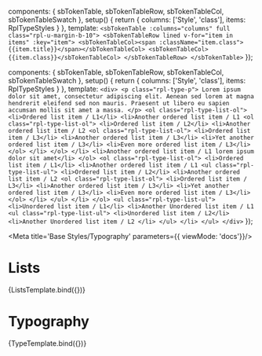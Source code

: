 

  components: { sbTokenTable, sbTokenTableRow, sbTokenTableCol, sbTokenTableSwatch },
  setup() {
    return {
      columns: ['Style', 'class'],
      items: RplTypeStyles
    }
  },
  template: `
    <sbTokenTable :columns="columns" full class="rpl-u-margin-b-10">
      <sbTokenTableRow lined v-for="item in items" :key="item">
        <sbTokenTableCol><span :className="item.class">{{item.title}}</span></sbTokenTableCol>
        <sbTokenTableCol>{{item.class}}</sbTokenTableCol>
      </sbTokenTableRow>
    </sbTokenTable>
  `
});

  components: { sbTokenTable, sbTokenTableRow, sbTokenTableCol, sbTokenTableSwatch },
  setup() {
    return {
      columns: ['Style', 'class'],
      items: RplTypeStyles
    }
  },
  template: `
    <div>
      <p class="rpl-type-p">
        Lorem ipsum dolor sit amet, consectetur adipiscing elit. Aenean sed
        lorem at magna hendrerit eleifend sed non mauris. Praesent ut libero eu
        sapien accumsan mollis sit amet a massa.
      </p>
      <ol class="rpl-type-list-ol">
        <li>Ordered list item / L1</li>
        <li>Another ordered list item / L1
          <ol class="rpl-type-list-ol">
            <li>Ordered list item / L2</li>
            <li>Another ordered list item / L2
              <ol class="rpl-type-list-ol">
                <li>Ordered list item / L3</li>
                <li>Another ordered list item / L3</li>
                <li>Yet another ordered list item / L3</li>
                <li>Even more ordered list item / L3</li>
              </ol>
            </li>
          </ol>
        </li>
        <li>Another ordered list item / L1 lorem ipsum dolor sit amet</li>
      </ol>
      <ol class="rpl-type-list-ol">
        <li>Ordered list item / L1</li>
        <li>Another ordered list item / L1
          <ul class="rpl-type-list-ul">
            <li>Ordered list item / L2</li>
            <li>Another ordered list item / L2
              <ol class="rpl-type-list-ol">
                <li>Ordered list item / L3</li>
                <li>Another ordered list item / L3</li>
                <li>Yet another ordered list item / L3</li>
                <li>Even more ordered list item / L3</li>
              </ol>
            </li>
          </ul>
        </li>
      </ol>
      <ul class="rpl-type-list-ul">
        <li>Unordered list item / L1</li>
        <li>Another Unordered list item / L1
          <ul class="rpl-type-list-ul">
            <li>Unordered list item / L2</li>
            <li>Another Unordered list item / L2
            </li>
          </ul>
        </li>
      </ul>
    </div>
  `
});


<Meta title='Base Styles/Typography' parameters={{ viewMode: 'docs'}}/>

# Lists

<Canvas>
  <Story name="Lists" parameters={{
    design: {
      type: 'figma',
      url: 'https://www.figma.com/file/jtsOPNk1k4cWnumzkZgclD/Ripple-2.0-PoC?node-id=1746%3A67424',
    }
  }}>
    {ListsTemplate.bind({})}
  </Story>
</Canvas>

# Typography

<Canvas>
  <Story name="Typography" parameters={{
    design: {
      type: 'figma',
      url: 'https://www.figma.com/file/jtsOPNk1k4cWnumzkZgclD/Ripple-2.0-PoC?node-id=1746%3A67424',
    }
  }}>
    {TypeTemplate.bind({})}
  </Story>
</Canvas>
